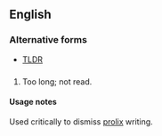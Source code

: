 ==English==

===Alternative forms===
* [[TLDR]]

==={{abbreviation|en}}===
{{en-abbr}}

# {{context|initialism}} Too long; not read.

====Usage notes====
Used critically to dismiss [[prolix]] writing.